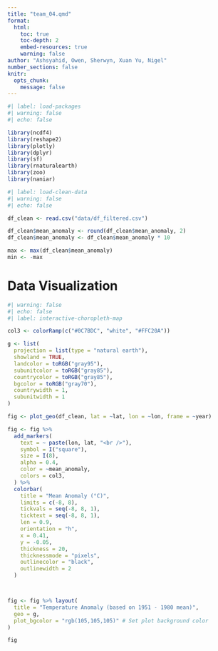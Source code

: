 ```yaml
---
title: "team_04.qmd"
format: 
  html:
    toc: true
    toc-depth: 2
    embed-resources: true
    warning: false
author: "Ashsyahid, Owen, Sherwyn, Xuan Yu, Nigel"
number_sections: false
knitr:
  opts_chunk:
    message: false
---
```


```r
#| label: load-packages
#| warning: false
#| echo: false

library(ncdf4)
library(reshape2)
library(plotly)
library(dplyr)
library(sf)
library(rnaturalearth)
library(zoo)
library(naniar)
```


```r
#| label: load-clean-data
#| warning: false
#| echo: false

df_clean <- read.csv("data/df_filtered.csv")

df_clean$mean_anomaly <- round(df_clean$mean_anomaly, 2)
df_clean$mean_anomaly <- df_clean$mean_anomaly * 10

max <- max(df_clean$mean_anomaly)
min <- -max
```

# Data Visualization


```r
#| warning: false
#| echo: false
#| label: interactive-choropleth-map

col3 <- colorRamp(c("#0C7BDC", "white", "#FFC20A"))

g <- list(
  projection = list(type = "natural earth"),
  showland = TRUE,
  landcolor = toRGB("gray95"),
  subunitcolor = toRGB("gray85"),
  countrycolor = toRGB("gray85"),
  bgcolor = toRGB("gray70"),
  countrywidth = 1,
  subunitwidth = 1
)

fig <- plot_geo(df_clean, lat = ~lat, lon = ~lon, frame = ~year)

fig <- fig %>%
  add_markers(
    text = ~ paste(lon, lat, "<br />"),
    symbol = I("square"),
    size = I(8),
    alpha = 0.4,
    color = ~mean_anomaly,
    colors = col3,
  ) %>%
  colorbar(
    title = "Mean Anomaly (°C)", 
    limits = c(-8, 8), 
    tickvals = seq(-8, 8, 1), 
    ticktext = seq(-8, 8, 1), 
    len = 0.9,
    orientation = "h", 
    x = 0.41, 
    y = -0.05, 
    thickness = 20, 
    thicknessmode = "pixels", 
    outlinecolor = "black", 
    outlinewidth = 2
  )



fig <- fig %>% layout(
  title = "Temperature Anomaly (based on 1951 - 1980 mean)",
  geo = g,
  plot_bgcolor = "rgb(105,105,105)" # Set plot background color
)

fig
```
